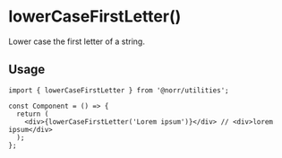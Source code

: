 # lowerCaseFirstLetter()

Lower case the first letter of a string.

## Usage

```tsx
import { lowerCaseFirstLetter } from '@norr/utilities';

const Component = () => {
  return (
    <div>{lowerCaseFirstLetter('Lorem ipsum')}</div> // <div>lorem ipsum</div>
  );
};
```
